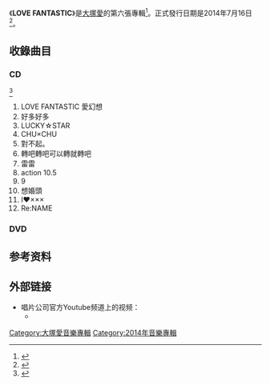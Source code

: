 {{Infobox Album | 
| Name        = LOVE FANTASTIC<br /><small>愛幻想</small>
| Type        = 專輯
| Artist      = [[大塚愛|大塚愛]]
| Cover       = 
| Released    = 2014年7月16日
| Recorded    = 2010-2014
| Genre       = [[J-POP|J-POP]]
| Length      = 
| Label       = [[avex_trax|avex trax]]
| Producer    = 
| Reviews     = 
| Last album  = [[AIO_PUNCH|AIO PUNCH]]<br />（2014年）
| This album  = '''LOVE FANTASTIC'''<br />（2014年）
| Next album  = [[LOVE_TRiCKY|LOVE TRiCKY]]<br />（2015年）
| Misc       = 
{{Singles
  | Name           = LOVE FANTASTIC
  | Type           = studio
  | single 1       = [[想婚頭/LUCKY☆STAR|想婚頭／LUCKY☆STAR]]
  | single 1 date  = 2010年4月7日
  | single 2       = [[I_♥_×××|I ♥ ×××]]
  | single 2 date  = 2010年9月8日
  | single 3       = [[Re:NAME|Re:NAME]] 
  | single 3 date  = 2013年10月9日
  | single 4       = [[好多好多|好多好多]] 
  | single 4 date  = 2014年5月21日
  }} 
}}

《'''LOVE FANTASTIC'''》是[[大塚愛|大塚愛]]的第六張專輯<ref>{{cite news|url=http://www.billboard-japan.com/d_news/detail/20862|script-title=ja:大塚 愛 光る自転車で中華街など快走「田辺くん（監督）、good job！」|language=ja|date=2014-06-27|accessdate=2014-07-01|publisher=[[公告牌_(杂志)|Billboard]] Japan|archive-date=2019-05-02|archive-url=https://web.archive.org/web/20190502140958/http://www.billboard-japan.com/d_news/detail/20862|dead-url=no}}</ref>。正式發行日期是2014年7月16日<ref>{{cite news|url=http://avex.jp/ai/news/detail.php?id=1009805|script-title=ja:約5年半ぶり、6枚目となるオリジナルアルバム『LOVE FANTASTIC』発表！|language=ja|date=2014-05-02|accessdate=2014-05-22|publisher=大塚愛 OFFICIAL WEBCITE|archive-date=2016-03-04|archive-url=https://web.archive.org/web/20160304194023/http://avex.jp/ai/news/detail.php?id=1009805|dead-url=no}}</ref>。

== 收錄曲目 ==
=== CD ===
<ref>{{cite web|url=http://natalie.mu/music/news/118889|script-title=ja:大塚愛、新アルバム「LOVE FANTASTIC」試聴スタート|publisher=[[Natalie_(网站)|Natalie]]|language=ja|date=2014-06-13|accessdate=2014-06-29|archive-date=2016-03-04|archive-url=https://web.archive.org/web/20160304122439/http://natalie.mu/music/news/118889|dead-url=no}}</ref>
#LOVE FANTASTIC 愛幻想
#好多好多
#LUCKY☆STAR
#CHU×CHU
#對不起。
#轉吧轉吧可以轉就轉吧
#雷雷
#action 10.5
#9
#想婚頭
#I♥×××
#Re:NAME



=== DVD ===
{{tracklist
| collapsed       = no
| headline        = 
| extra_column    = 监督
| title1          = LOVE FANTASTIC
| note1           = Music clip
| extra1          = 
| length1         = 
| title2          = 好多好多
| note2           = Music clip
| extra2          = 
| length2         = 
| title3          = LUCKY☆STAR
| note3           = Music clip
| extra3          = 
| length3         = 
| title4          = 想婚頭
| note4           = Music clip
| extra4          = 
| length4         = 
| title5          = I♥×××
| note5           = Music clip
| extra5          = 
| length5         = 
| title6          = Re:NAME
| note6           = Music clip
| extra6          = 
| length6         = 
}}

== 参考资料 ==
{{Reflist}}

== 外部链接 ==
* 唱片公司官方Youtube频道上的视频：
** {{Youtube|z6xEVK62TNw|LOVE FANTASTIC}}

{{大塚愛}}

{{DEFAULTSORT:LOVE FANTASTIC}}
[[Category:大塚愛音樂專輯|Category:大塚愛音樂專輯]]
[[Category:2014年音樂專輯|Category:2014年音樂專輯]]